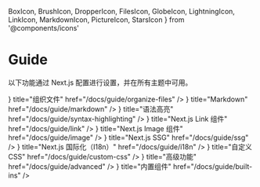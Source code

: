  BoxIcon,
  BrushIcon,
  DropperIcon,
  FilesIcon,
  GlobeIcon,
  LightningIcon,
  LinkIcon,
  MarkdownIcon,
  PictureIcon,
  StarsIcon
} from '@components/icons'

# Guide

以下功能通过 Next.js 配置进行设置，并在所有主题中可用。

<Cards>
  <Card
    icon={<FilesIcon />}
    title="组织文件"
    href="/docs/guide/organize-files"
  />
  <Card icon={<MarkdownIcon />} title="Markdown" href="/docs/guide/markdown" />
  <Card
    icon={<StarsIcon />}
    title="语法高亮"
    href="/docs/guide/syntax-highlighting"
  />
  <Card icon={<LinkIcon />} title="Next.js Link 组件" href="/docs/guide/link" />
  <Card icon={<PictureIcon />} title="Next.js Image 组件" href="/docs/guide/image" />
  <Card icon={<LightningIcon />} title="Next.js SSG" href="/docs/guide/ssg" />
  <Card icon={<GlobeIcon />} title="Next.js 国际化（I18n）" href="/docs/guide/i18n" />
  <Card icon={<BrushIcon />} title="自定义 CSS" href="/docs/guide/custom-css" />
  <Card icon={<DropperIcon />} title="高级功能" href="/docs/guide/advanced" />
  <Card
    icon={<BoxIcon />}
    title="内置组件"
    href="/docs/guide/built-ins"
  />
</Cards>
